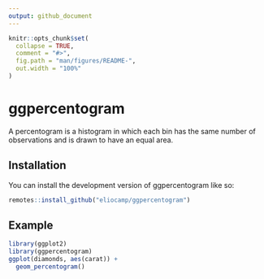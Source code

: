 ```yaml
---
output: github_document
---
```


<!-- README.md is generated from README.Rmd. Please edit that file -->

```r
knitr::opts_chunk$set(
  collapse = TRUE,
  comment = "#>",
  fig.path = "man/figures/README-",
  out.width = "100%"
)
```

# ggpercentogram

<!-- badges: start -->
<!-- badges: end -->

A percentogram is a histogram in which each bin has the same  number of observations and is
drawn to have an equal area.

## Installation

You can install the development version of ggpercentogram like so:

``` r
remotes::install_github("eliocamp/ggpercentogram")
```

## Example


```r
library(ggplot2)
library(ggpercentogram)
ggplot(diamonds, aes(carat)) +
  geom_percentogram()
```
